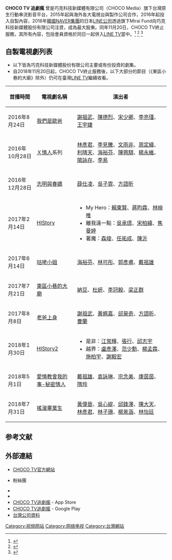 {{refimprove|time=2017-01-02T13:12:14+00:00}}
{{Infobox dot-com company
| name            = CHOCO TV 追劇瘋
| location        = {{TWN}}[[台北市|台北市]]
| area_served     = {{TWN}}
| url             = {{url|https://www.chocotv.com.tw/}}
| commercial      = 是
| type            = [[視訊網站|視訊網站]]
| language        = 中文
| owner           = 巧克科技新媒體股份有限公司
| author          = 劉-{于}-遜、翁瑞廷、黃崇傑<ref>[https://www.bnext.com.tw/article/48876/choco-tv-go-south-bl-ip 3年靠BL自製劇打了勝仗，下一個3年，CHOCO TV要替台灣向東南亞說故事].數位時代.2018-04-23</ref>
| dissolved        = 2018年11月20日
| current_status  = 終止服務，併入[[LINE_TV|LINE TV]]
}}

'''CHOCO TV 追劇瘋''' 曾是巧克科技新媒體有限公司（CHOCO Media）旗下台灣原生行動串流影音平台，2015年起與海外各大電視台與製作公司合作，2016年起投入自製內容，2018年[[Naver_(公司)|韓國NAVER集團]]的日本[[LINE公司|LINE公司]]透過旗下Mirai Fund向巧克科技新媒體股份有限公司注資，成為最大股東。同年11月20日，CHOCO TV終止服務，其所有內容，包括會員資格於同日一起併入[[LINE_TV|LINE TV]]當中。<ref>{{cite web|url=http://technews.tw/2016/08/24/choco-tv-original-content-production/|title=CHOCO TV 自製台劇正式上線，以新媒體力量寫下戲劇產業新篇|last=楊安琪|work=TechNews 科技新報|date=2016-08-24 }}</ref> <ref>{{cite web|url=https://www.bnext.com.tw/article/40707/BN-2016-08-24-175412-42|title=創造差異化！CHOCO TV一年內投入五千萬打造自製劇|last=顏理謙|work=數位時代|date=2016-08-24}}</ref> <ref>{{cite web|url=http://www.chinatimes.com/realtimenews/20181118001374-260410|title=CHOCO TV與LINE TV完成整併 20日推全新LINE TV|last=邱莉玲|work=中時電子報|date=2018-11-18 }}</ref>

== 自製電視劇列表 ==
*以下皆為巧克科技新媒體股份有限公司主要或有份投資的劇集。
*自2018年11月20日起，CHOCO TV終止服務後，以下大部分的節目（《東區小巷的大廟》除外）仍可在臺灣[[LINE_TV|LINE TV]]繼續收看。
{| class="wikitable sortable mw-collapsible" 
|-
! 首播時間 
! 電視劇名稱 
! 演出者
|-
| 2016年8月24日  || [[我們是歐爸|我們是歐爸]] || [[謝祖武|謝祖武]]、[[陳德烈|陳德烈]]、[[宋少卿|宋少卿]]、[[李亮瑾|李亮瑾]]、[[王宇婕|王宇婕]]
|-
| 2016年10月28日 || [[:X情人|Ｘ情人]]系列 || [[林彥君|林彥君]]、[[李見騰|李見騰]]、[[文雨非|文雨非]]、[[周定緯|周定緯]]、[[利晴天|利晴天]]、[[海裕芬|海裕芬]]、[[陳珮騏|陳珮騏]]、[[楊永維|楊永維]]、[[陽詠存|陽詠存]]、[[李易|李易]]
|-
| 2016年12月28日 ||  [[志明與春嬌_(2016年電視劇)|志明與春嬌]] || [[薛仕凌|薛仕凌]]、[[吳子霏|吳子霏]]、[[方語昕|方語昕]]
|-
|2017年2月14日
|[[HIStory_(2017電視劇)|HIStory]]
|
* My Hero：[[賴東賢|賴東賢]]、[[蔣昀霖|蔣昀霖]]、[[林映唯|林映唯]]
* 離我遠一點：[[吳承璟|吳承璟]]、[[宋柏緯|宋柏緯]]、[[焦曼婷|焦曼婷]]
* 著魔：[[森竣|森竣]]、[[任祐成|任祐成]]、[[陳沂_(主持人)|陳沂]]
|-
| 2017年6月14日 ||  [[咕咾小姐|咕咾小姐]] || [[海裕芬|海裕芬]]、[[林可彤|林可彤]]、[[郭彥甫|郭彥甫]]、[[戴祖雄|戴祖雄]]
|-
| 2017年7月21日 ||  [[東區小巷的大廟|東區小巷的大廟]] || [[納豆_(藝人)|納豆]]、[[杜姸|杜姸]]、[[李冠毅|李冠毅]]、[[梁正群|梁正群]]
|-
| 2017年8月8日 ||  [[老爸上身|老爸上身]] || [[謝祖武|謝祖武]]、[[黃姵嘉|黃姵嘉]]、[[邱昊奇|邱昊奇]]、[[方語昕|方語昕]]、[[曹蘭|曹蘭]]
|-
|2018年1月30日 || [[HIStory2|HIStory2]] ||
* 是非：[[江常輝|江常輝]]、[[張行|張行]]、[[邱志宇|邱志宇]]
* 越界：[[盧彥澤|盧彥澤]]、[[范少勳|范少勳]]、[[楊孟霖|楊孟霖]]、[[施柏宇|施柏宇]]、[[謝毅宏|謝毅宏]]
|-
|2018年5月1日 ||[[愛情教會我的事-秘密情人|愛情教會我的事-秘密情人]]||[[戴祖雄|戴祖雄]]、[[袁詠琳|袁詠琳]]、[[宗念美|宗念美]]、[[康茵茵|康茵茵]]、[[隋玲|隋玲]]
|-
|2018年7月31日 || [[搖滾畢業生|搖滾畢業生]] || [[黃偉晉|黃偉晉]]、[[吳心緹|吳心緹]]、[[邱鋒澤|邱鋒澤]]、[[陳大天|陳大天]]、[[林彥君|林彥君]]、[[林子珊|林子珊]]、[[楊景涵|楊景涵]]、[[林怡廷|林怡廷]]
|}

==参考文献==
{{reflist}}

== 外部連結 ==
* [https://www.chocotv.com.tw/ CHOCO TV官方網站]
* {{facebook|LINETV.taiwan|CHOCO TV - 追劇瘋}}粉絲團
* {{youtube|channel=UCouTB9QM76no5cUdqmFZCOQ|CHOCO TV}}
* {{instagram|linetv.tw|CHOCO TV - 追劇瘋}}
* [https://itunes.apple.com/tw/app/choco-tv-%E8%BF%BD%E5%8A%87%E7%98%8B/id1005557642?l=zh&mt=8 CHOCO TV追劇瘋] - App Store 
* [https://play.google.com/store/apps/details?id=com.chocolabs.app.chocotv&hl=zh_TW CHOCO TV追劇瘋] - Google Play 
* [https://company.g0v.ronny.tw/id/52588966 台灣公司資料]

{{台灣OTT平台}}
{{CHOCO TV自製電視劇列表}}
{{CHOCO TV自製節目}}

[[Category:视频网站|Category:视频网站]]
[[Category:网络电视|Category:网络电视]]
[[Category:台灣網站|Category:台灣網站]]